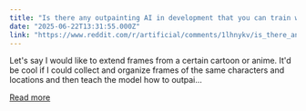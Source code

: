 ```yaml
---
title: "Is there any outpainting AI in development that you can train with specific material so that it learns how to outpaint it?"
date: "2025-06-22T13:31:55.000Z"
link: "https://www.reddit.com/r/artificial/comments/1lhnykv/is_there_any_outpainting_ai_in_development_that/"
---
```


Let's say I would like to extend frames from a certain cartoon or anime. It'd be cool if I could collect and organize frames of the same characters and locations and then teach the model how to outpai...

[Read more](https://www.reddit.com/r/artificial/comments/1lhnykv/is_there_any_outpainting_ai_in_development_that/)
